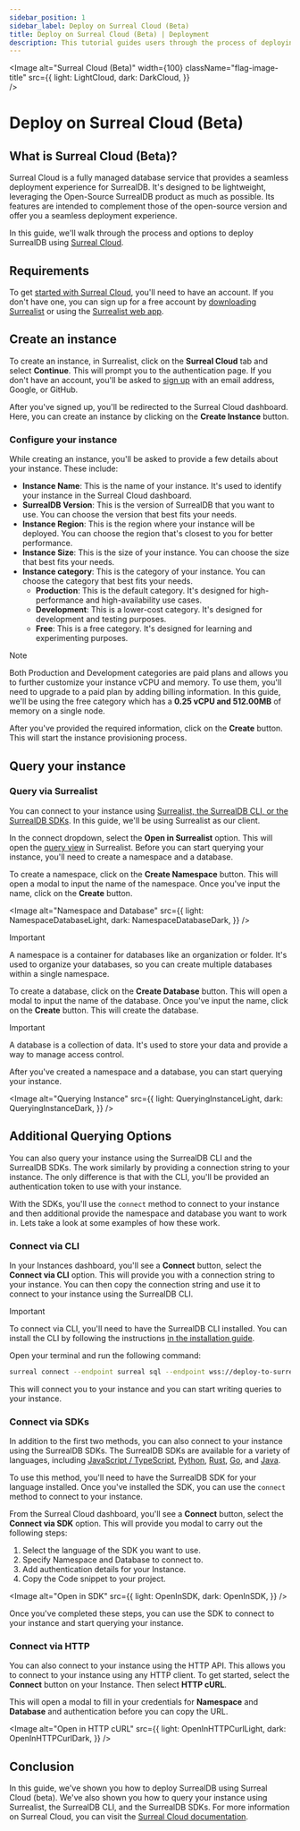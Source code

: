 ```yaml
---
sidebar_position: 1
sidebar_label: Deploy on Surreal Cloud (Beta)
title: Deploy on Surreal Cloud (Beta) | Deployment
description: This tutorial guides users through the process of deploying SurrealDB using Surreal Cloud.
---
```








<Image
alt="Surreal Cloud (Beta)"
width={100}
className="flag-image-title"
src={{
	light: LightCloud,
	dark: DarkCloud,
	}}  
/>
# Deploy on Surreal Cloud (Beta)

## What is Surreal Cloud (Beta)?

Surreal Cloud is a fully managed database service that provides a seamless deployment experience for SurrealDB. It's designed to be lightweight, leveraging the Open-Source SurrealDB product as much as possible. Its features are intended to complement those of the open-source version and offer you a seamless deployment experience.

In this guide, we'll walk through the process and options to deploy SurrealDB using [Surreal Cloud](https://surrealdb.com/cloud). 

## Requirements

To get [started with Surreal Cloud](/docs/cloud/getting-started), you'll need to have an account. If you don't have one, you can sign up for a free account by [downloading Surrealist](https://github.com/surrealdb/surrealist/releases) or using the [Surrealist web app](https://surrealist.app/cloud). 


## Create an instance

To create an instance, in Surrealist, click on the **Surreal Cloud** tab and select **Continue**. This will prompt you to the authentication page. If you don't have an account, you'll be asked to [sign up](/docs/cloud/getting-started/create-an-account) with an email address, Google, or GitHub.

After you've signed up, you'll be redirected to the Surreal Cloud dashboard. Here, you can create an instance by clicking on the **Create Instance** button. 

### Configure your instance

While creating an instance, you'll be asked to provide a few details about your instance. These include:

- **Instance Name**: This is the name of your instance. It's used to identify your instance in the Surreal Cloud dashboard.
- **SurrealDB Version**: This is the version of SurrealDB that you want to use. You can choose the version that best fits your needs.
- **Instance Region**: This is the region where your instance will be deployed. You can choose the region that's closest to you for better performance.
- **Instance Size**: This is the size of your instance. You can choose the size that best fits your needs.
- **Instance category**: This is the category of your instance. You can choose the category that best fits your needs.
    - **Production**: This is the default category. It's designed for high-performance and high-availability use cases.
    - **Development**: This is a lower-cost category. It's designed for development and testing purposes.
    - **Free**: This is a free category. It's designed for learning and experimenting purposes.

> [!NOTE]
> Both Production and Development categories are paid plans and allows you to further customize your instance vCPU and memory. To use them, you'll need to upgrade to a paid plan by adding billing information. In this guide, we'll be using the free category which has a **0.25 vCPU and 512.00MB** of memory on a single node.

After you've provided the required information, click on the **Create** button. This will start the instance provisioning process.

## Query your instance

### Query via Surrealist

You can connect to your instance using [Surrealist, the SurrealDB CLI, or the SurrealDB SDKs](/docs/cloud#what-can-you-do). In this guide, we'll be using Surrealist as our client.

In the connect dropdown, select the **Open in Surrealist** option. This will open the [query view](/docs/surrealist/concepts/sending-queries) in Surrealist. Before you can start querying your instance, you'll need to create a namespace and a database. 

To create a namespace, click on the **Create Namespace** button. This will open a modal to input the name of the namespace. Once you've input the name, click on the **Create** button. 

<Image
alt="Namespace and Database"
src={{
	light: NamespaceDatabaseLight,
	dark: NamespaceDatabaseDark,
	}}
/>

> [!IMPORTANT]
> A namespace is a container for databases like an organization or folder. It's used to organize your databases, so you can create multiple databases within a single namespace.

To create a database, click on the **Create Database** button. This will open a modal to input the name of the database. Once you've input the name, click on the **Create** button. This will create the database.

> [!IMPORTANT]
> A database is a collection of data. It's used to store your data and provide a way to manage access control.


After you've created a namespace and a database, you can start querying your instance. 

<Image
alt="Querying Instance"
src={{
	light: QueryingInstanceLight,
	dark: QueryingInstanceDark,
	}}
/>


## Additional Querying Options

You can also query your instance using the SurrealDB CLI and the SurrealDB SDKs. The work similarly by providing a connection string to your instance. The only difference is that with the CLI, you'll be provided an authentication token to use with your instance. 

With the SDKs, you'll use the `connect` method to connect to your instance and then additional provide the namespace and database you want to work in.  Lets take a look at some examples of how these work.


### Connect via CLI

In your Instances dashboard, you'll see a **Connect** button, select the **Connect via CLI** option. This will provide you with a connection string to your instance. You can then copy the connection string and use it to connect to your instance using the SurrealDB CLI.

> [!IMPORTANT]
> To connect via CLI, you'll need to have the SurrealDB CLI installed. You can install the CLI by following the instructions [in the installation guide](/docs/surrealdb/installation/cli).

Open your terminal and run the following command:

```bash title="Connect via CLI example"
surreal connect --endpoint surreal sql --endpoint wss://deploy-to-surre-06a3n6cirprtjdn3gj0np4l9kg.aws-use1.surreal.cloud --token eyJhbGciOiJQUzI1NiIsImtpZCI6IjFkNmViYjAyLWM5ZjEtNDg4Zi1iNjhjLWNlMzMzMzU4YzgyOCIsInR5cCI6IkpXVCJ9.eyJhYyI6ImNsb3VkIiwiYXVkIjoiMDZhM242Y2lycHJ0amRuM2dqMG5wNGw5a2ciLCJleHAiOjE3MzYxNzg5ODEsImlhdCI6MTczNjE3ODkyMSwicmwiOlsiT3duZXIiXX0.Lr2J7psiQc5d8X95IPYjsmkKdENB1jyKPi-PHvoBotD4EXPROuGYhnk8zquEHY10lRNUSMZEF-RDsPBmhV3cPSyUnu5nVMJgD9ii82uieXa3T4DpPfbba6LA2gnqQpqkCFBsLrn1oOU4PdcaimzzSALV-JSAfs2yqkeN0rpi6BnIsX5Xj6MWIXOWtyGW9sVXcKdTjCzo7FVm7sBABPVLqqeDo6xJwyYeEYTwHZo9PmieQnQkgPqz5d4eGIUqjKsY7CU-49Jjs8Mix7QsMCRrW7FrnDOf9D0ZjdNUTfLppipa8DussMWQWHEDkvVthxjViva0lqiXors9B792RIocog
```
This will connect you to your instance and you can start writing queries to your instance.

### Connect via SDKs

In addition to the first two methods, you can also connect to your instance using the SurrealDB SDKs. The SurrealDB SDKs are available for a variety of languages, including [JavaScript / TypeScript](/docs/sdk/javascript), [Python](/docs/sdk/python), [Rust](/docs/sdk/rust), [Go](/docs/sdk/go), and [Java](/docs/sdk/java). 

To use this method, you'll need to have the SurrealDB SDK for your language installed. Once you've installed the SDK, you can use the `connect` method to connect to your instance. 

From the Surreal Cloud dashboard, you'll see a **Connect** button, select the **Connect via SDK** option. This will provide you modal to carry out the following steps:

1. Select the language of the SDK you want to use.
2. Specify Namespace and Database to connect to.
3. Add authentication details for your Instance.
4. Copy the Code snippet to your project.

<Image
alt="Open in SDK"
src={{
	light: OpenInSDK,
	dark: OpenInSDK,
	}}
/>

Once you've completed these steps, you can use the SDK to connect to your instance and start querying your instance.

### Connect via HTTP

You can also connect to your instance using the HTTP API. This allows you to connect to your instance using any HTTP client. To get started, select the **Connect** button on your Instance. Then select **HTTP cURL**. 

This will open a modal to fill in your credentials for **Namespace** and **Database** and authentication before you can copy the URL.

<Image
alt="Open in HTTP cURL"
src={{
	light: OpenInHTTPCurlLight,
	dark: OpenInHTTPCurlDark,
	}}
/>

## Conclusion

In this guide, we've shown you how to deploy SurrealDB using Surreal Cloud (beta). We've also shown you how to query your instance using Surrealist, the SurrealDB CLI, and the SurrealDB SDKs. For more information on Surreal Cloud, you can visit the [Surreal Cloud documentation](https://surrealdb.com/docs/cloud).

